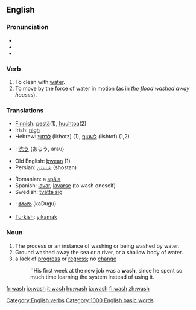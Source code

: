 ==English==
[[Category:English verbs]]
[[Category:1000 English basic words]]
===Pronunciation===
*{{IPA|/wɑʃ/ (''US'') ''or'' /wɒʃ/ (''UK'')}}
*{{SAMPA|/wAS/ (''US'') ''or'' /wQS>/ (''UK'')}}
*{{audio|en-us-wash.ogg|Audio (US)}}

=== Verb ===
# To clean with [[water]].
# To move by the force of water in motion (as in ''the flood washed away houses'').

=== Translations ===
{{top}}
*[[Finnish]]: [[pestä]](1), [[huuhtoa]](2)
*Irish: [[nigh#Irish|nigh]]
*Hebrew: [[לרחוץ]] (lirhotz) (1), [[לשטוף]] (lishtof) (1,2)
*{{ja}}: [[洗う]] (あらう, arau)
*Old English: [[þwean]] (1)
*Persian: [[شستن]]  (shostan)
{{mid}}
*Romanian: a [[spăla]]
*Spanish: [[lavar]], [[lavarse]] (to wash oneself)
*Swedish: [[tvätta sig]]
*{{te}}: [[కడుగు]] (kaDugu)
*[[Turkish]]: [[yıkamak]]
{{bottom}}

=== Noun ===

# The process or an instance of washing or being washed by water.
# Ground washed away the sea or a river, or a shallow body of water.
# a lack of [[progress]] or [[regress]]; no [[change]]
#:''His first week at the new job was a '''wash''', since he spent so much time learning the system  instead of using it. <!--is there a corresponding verb sense?-->

[[fr:wash]]
[[io:wash]]
[[it:wash]]
[[hu:wash]]
[[ja:wash]]
[[fi:wash]]
[[zh:wash]]